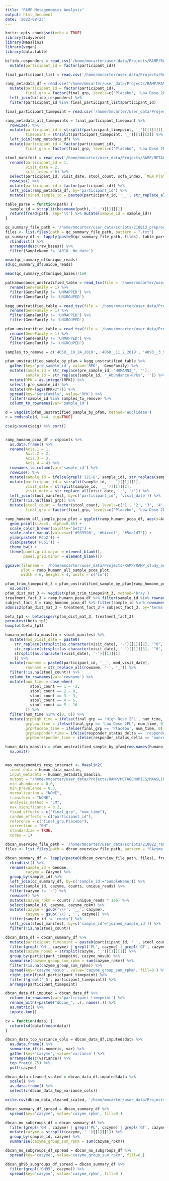 ```yaml
---
title: "RAMP Metagenomics Analysis"
output: html_document
date: '2022-08-23'
---
```


```r
knitr::opts_chunk$set(echo = TRUE)
library(tidyverse)
library(Maaslin2)
library(vegan)
library(data.table)
```


```r
bifido_responders = read_csv('/home/mmcarter/user_data/Projects/RAMP/RAMP_study_analysis/data/16S/16S_bifido_responder_status.csv') %>%
  mutate(participant_id = factor(participant_id))

final_participant_list = read.csv('/home/mmcarter/user_data/Projects/RAMP/RAMP_study_analysis/metadata/RAMP_final_participant_list.csv')

ramp_metadata_df = read.csv('/home/mmcarter/user_data/Projects/RAMP/RAMP_study_analysis/metadata/RAMP_participant_metadata.csv') %>%
  mutate(participant_id = factor(participant_id),
         final_grp = factor(final_grp, levels=c('Placebo', 'Low Dose 2FL', 'High Dose 2FL'))) %>%
  left_join(bifido_responders) %>%
  filter(participant_id %in% final_participant_list$participant_id)

final_participant_timepoint = read.csv('/home/mmcarter/user_data/Projects/RAMP/RAMP_study_analysis/metadata/RAMP_final_participant_timepoint.csv') 

ramp_metadata_all_timepoints = final_participant_timepoint %>% 
  rowwise() %>%
  mutate(participant_id = strsplit(participant_timepoint, '_')[[1]][1],
         timepoint = strsplit(participant_timepoint, '_')[[1]][2]) %>%
  left_join(ramp_metadata_df) %>%
  mutate(participant_id = factor(participant_id),
         final_grp = factor(final_grp, levels=c('Placebo', 'Low Dose 2FL', 'High Dose 2FL')))

stool_manifest = read_csv('/home/mmcarter/user_data/Projects/RAMP/METAGENOMICS/220113_stool_manifest.csv') %>% 
  rename(participant_id = 1,
         visit_date = 2,
         scfa_index = 6) %>%
  select(participant_id, visit_date, stool_count, scfa_index, `MGX Plate`) %>%
  rowwise() %>%
  mutate(participant_id = factor(participant_id)) %>%
  left_join(ramp_metadata_df, by='participant_id') %>%
  mutate(joined_sample_id = paste0(participant_id, '__', str_replace_all(visit_date, '/', '_')))


```

```r
table_parse = function(path) {
  sample_id = strsplit(basename(path), '__')[[1]][1]
  return(fread(path, sep='\t') %>% mutate(sample_id = sample_id))
}

qc_summary_file_path = '/home/mmcarter/user_data/scripts/210813_preprocessing_ramp_mgx/qc_summaries/'
files <- list.files(path = qc_summary_file_path, pattern = ".txt")
qc_summary_df <- lapply(paste0(qc_summary_file_path, files), table_parse) %>% 
  rbindlist() %>%
  arrange(desc(raw_bases)) %>%
  filter(SampleName != '4010__No_date')

mean(qc_summary_df$unique_reads)
sd(qc_summary_df$unique_reads)

mean(qc_summary_df$unique_bases)/1e9
```

```r
pathabundance_unstratified_table = read_tsv(file = '/home/mmcarter/user_data/Projects/RAMP/METAGENOMICS/humann3_files/RAMP_HUMANN3_joined_pathabundance_unstratified.tsv') %>%
  rename(GeneFamily = 1) %>%
  filter(GeneFamily != 'UNMAPPED') %>%
  filter(GeneFamily != 'UNGROUPED')

kegg_unstratified_table = read_tsv(file = '/home/mmcarter/user_data/Projects/RAMP/METAGENOMICS/humann3_files/RAMP_HUMANN3_joined_keggfamilies_unstratified.tsv') %>%
  rename(GeneFamily = 1) %>%
  filter(GeneFamily != 'UNMAPPED') %>%
  filter(GeneFamily != 'UNGROUPED')

pfam_unstratified_table = read_tsv(file = '/home/mmcarter/user_data/Projects/RAMP/METAGENOMICS/humann3_files/RAMP_HUMANN3_joined_pfamfamilies_unstratified.tsv') %>%
  rename(GeneFamily = 1) %>%
  filter(GeneFamily != 'UNMAPPED') %>%
  filter(GeneFamily != 'UNGROUPED')

samples_to_remove = c('4058__10_24_2019', '4060__11_2_2019', '4093__3_9_2020', '4049__11_2_2019', '4026__8_21_2019')

pfam_unstratified_sample_by_pfam = kegg_unstratified_table %>%
  gather(key='pre_sample_id', value='RPK', -GeneFamily) %>%
  mutate(sample_id = str_replace(pre_sample_id, 'HUMANN3_', ''),
         sample_id = str_replace(sample_id, '_Abundance-RPKs', '')) %>%
  mutate(RPK = as.integer(RPK)) %>%
  select(-pre_sample_id) %>%
  mutate(RPK=log2(RPK+2^7)) %>%
  spread(key='GeneFamily', value='RPK') %>%
  filter(!sample_id %in% samples_to_remove) %>%
  column_to_rownames(var='sample_id')


```


```r
d = vegdist(pfam_unstratified_sample_by_pfam, method='euclidean')
c = cmdscale(d, k=4, eig=TRUE)

c$eig/sum(c$eig) %>% sort()


ramp_humann_pcoa_df = c$points %>%
  as.data.frame() %>%
  rename(Axis.1 = 1,
         Axis.2 = 2, 
         Axis.3 = 3, 
         Axis.4 = 4) %>%
  rownames_to_column(var='sample_id') %>%
  rowwise() %>%
  mutate(sample_id = ifelse(grepl('121-8', sample_id), str_replace(sample_id, '121-8', '4000'), sample_id)) %>%
  mutate(participant_id = strsplit(sample_id, '__')[[1]][1],
         visit_date = strsplit(sample_id, '__')[[1]][2],
         visit_date = str_replace_all(visit_date, '_', '/')) %>%
  left_join(stool_manifest, by=c('participant_id', 'visit_date')) %>%
  filter(!is.na(final_grp)) %>%
  mutate(stool_count = factor(stool_count, levels=c('1', '2', '3', '4', '5')),
         final_grp = factor(final_grp, levels=c('Placebo', 'Low Dose 2FL', 'High Dose 2FL'))) 

ramp_humann_all_sample_pcoa_plot = ggplot(ramp_humann_pcoa_df, aes(x=Axis.1, y=Axis.2, color=final_grp, shape=stool_count)) +
  geom_point(size=3, alpha=0.85) +
  scale_color_brewer(palette='Set2') +
  scale_color_manual(values=c('#939598', '#b4cce1', '#5ea1d7')) +
  ylab(paste0('PCo2')) +
  xlab(paste0('PCo1')) + 
  theme_bw() +
  theme(panel.grid.major = element_blank(),
        panel.grid.minor = element_blank())

ggsave(filename = '/home/mmcarter/user_data/Projects/RAMP/RAMP_study_analysis/plots/mgx_humann3_all_sample_pcoa_plot.pdf',
       plot = ramp_humann_all_sample_pcoa_plot,
       width = 6, height = 4, units = c('in'))

pfam_trim_timepoint_3 = pfam_unstratified_sample_by_pfam[ramp_humann_pcoa_df %>% pull(sample_id), ] %>%
  na.omit()
pfam_dist_mat_3 <- vegdist(pfam_trim_timepoint_3, method='bray')
treatment_fact_3 = ramp_humann_pcoa_df %>% filter(sample_id %in% rownames(pfam_trim_timepoint_3)) %>% pull(final_grp)
subject_fact_3 = ramp_humann_pcoa_df %>% filter(sample_id %in% rownames(pfam_trim_timepoint_3)) %>% pull(participant_id)
adonis2(pfam_dist_mat_3 ~ treatment_fact_3 + subject_fact_3, by='terms', perm=1000)

beta_tp1 <- betadisper(pfam_dist_mat_3, treatment_fact_3)
permutest(beta_tp1)
boxplot(beta_tp1)


```


```r

humann_metadata_maaslin = stool_manifest %>%
  mutate(mod_visit_date = paste0(
    str_replace(strsplit(as.character(visit_date), '-')[[1]][2], '^0', ''), '_',
    str_replace(strsplit(as.character(visit_date), '-')[[1]][3], '^0', ''), '_',
    strsplit(as.character(visit_date), '-')[[1]][1]
    )) %>% 
  mutate(rowname = paste0(participant_id, '__', mod_visit_date),
         rowname = str_replace_all(rowname, '-', '_')) %>%
  filter(!is.na(stool_count)) %>%
  column_to_rownames(var='rowname') %>%
  mutate(num_time = case_when(
           stool_count == 1 ~ -2,
           stool_count == 2 ~ 0,
           stool_count == 3 ~ 3,
           stool_count == 4 ~ 6,
           stool_count == 5 ~ 10
         )) %>%
  filter(num_time %in% c(0, 6)) %>%
  mutate(grpHigh_time = ifelse(final_grp == 'High Dose 2FL', num_time, 0),
         grpLow_time = ifelse(final_grp == 'Low Dose 2FL', num_time, 0),
         grpPlacebo_time = ifelse(final_grp == 'Placebo', num_time, 0),
         grpResponder_time = ifelse(responder_status_delta == 'responder', num_time, 0),
         grpNonresponder_time = ifelse(responder_status_delta == 'nonresponder', num_time, 0))

human_data_maaslin = pfam_unstratified_sample_by_pfam[row.names(humann_metadata_maaslin), ] %>%
  na.omit()


mas_metagenomics_resp_interact <- Maaslin2(
  input_data = human_data_maaslin,
  input_metadata = humann_metadata_maaslin,
  output = "/home/mmcarter/user_data/Projects/RAMP/METAGENOMICS/MAASLIN",
  min_abundance = 0.0,
  min_prevalence = 0.3,
  normalization = "NONE",
  transform = "NONE",
  analysis_method = "LM",
  max_significance = 0.2,
  fixed_effects = c("final_grp", "num_time"),
  random_effects = c("participant_id"),
  reference = c("final_grp,Placebo"),
  correction = "BH",
  standardize = TRUE,
  cores = 1)
```

```r
dbcan_overview_file_path = '/home/mmcarter/user_data/scripts/210822_ramp_dbcan/dbcan_overviews/'
files <- list.files(path = dbcan_overview_file_path, pattern = "CAzyme_counts.txt")

dbcan_summary_df <- lapply(paste0(dbcan_overview_file_path, files), fread) %>% 
  rbindlist() %>% 
  rename(sample_id = Genome,
         cazyme = CAzyme) %>%
  group_by(sample_id) %>%
  left_join(qc_summary_df, by=c('sample_id'='SampleName')) %>% 
  select(sample_id, cazyme, counts, unique_reads) %>%
  filter(cazyme != '-') %>%
  rowwise() %>%
  mutate(cazyme_rpkm = counts / unique_reads * 1e6) %>%
  select(sample_id, cazyme, cazyme_rpkm) %>%
  mutate(cazyme = gsub('\\(', '__', cazyme),
         cazyme = gsub('\\)', '', cazyme)) %>%
  filter(sample_id != 'empty') %>%
  left_join(stool_manifest, by=c('sample_id'='joined_sample_id')) %>%
  filter(!is.na(stool_count))

dbcan_data_df = dbcan_summary_df %>%
  mutate(participant_timepoint = paste0(participant_id, '_', stool_count)) %>%
  filter(grepl('GH', cazyme) | grepl('PL', cazyme) | grepl('GT', cazyme) | grepl('CBM', cazyme) | grepl('CE', cazyme)) %>%
  mutate(cazyme_nosub = strsplit(cazyme, '_')[[1]][1]) %>% 
  group_by(participant_timepoint, cazyme_nosub) %>%
  summarise(cazyme_group_sum_rpkm = sum(cazyme_rpkm)) %>%
  filter(!is.na(cazyme_group_sum_rpkm)) %>%
  spread(key='cazyme_nosub', value='cazyme_group_sum_rpkm', fill=0.) %>%
  right_join(final_participant_timepoint) %>%
  filter(!grepl('_5', participant_timepoint)) %>% 
  arrange(participant_timepoint)

dbcan_data_df.imputed = dbcan_data_df %>%
  column_to_rownames(var='participant_timepoint') %>%
  rename_with(~paste0("dbcan_", .), names(.)) %>%
  as.matrix() %>%
  impute.knn()

cv = function(data) {
  return(sd(data)/mean(data))
}

dbcan_data_top_variance_cols = dbcan_data_df.imputed$data %>%
  as.data.frame() %>%
  summarise_if(is.numeric, var) %>%
  gather(key='cazyme', value='variance') %>%
  arrange(desc(variance)) %>%
  top_frac(0.75) %>%
  pull(cazyme)

dbcan_data_cleaned_scaled = dbcan_data_df.imputed$data %>%
  scale() %>%
  as.data.frame() %>%
  select(c(dbcan_data_top_variance_cols))

write.csv(dbcan_data_cleaned_scaled, '/home/mmcarter/user_data/Projects/RAMP/RAMP_study_analysis/data/METAGENOMICS/dbcan_results_scaled.csv', quote = F, row.names = T)

```


```r
dbcan_summary_df_spread = dbcan_summary_df %>%
  spread(key='cazyme', value='cazyme_rpkm', fill=0.)

dbcan_no_subgroups_df = dbcan_summary_df %>%
  filter(grepl('GH', cazyme) | grepl('PL', cazyme) | grepl('GT', cazyme) | grepl('CBM', cazyme) | grepl('CE', cazyme)) %>%
  mutate(cazyme = strsplit(cazyme, '_')[[1]][1]) %>% 
  group_by(sample_id, cazyme) %>%
  summarise(cazyme_group_sum_rpkm = sum(cazyme_rpkm)) 

dbcan_no_subgroups_df_spread = dbcan_no_subgroups_df %>%
  spread(key='cazyme', value='cazyme_group_sum_rpkm', fill=0.)

dbcan_gh95_subgroups_df_spread = dbcan_summary_df %>%
  filter(grepl('GH95', cazyme)) %>%
  spread(key='cazyme', value='cazyme_rpkm', fill=0.)


```



